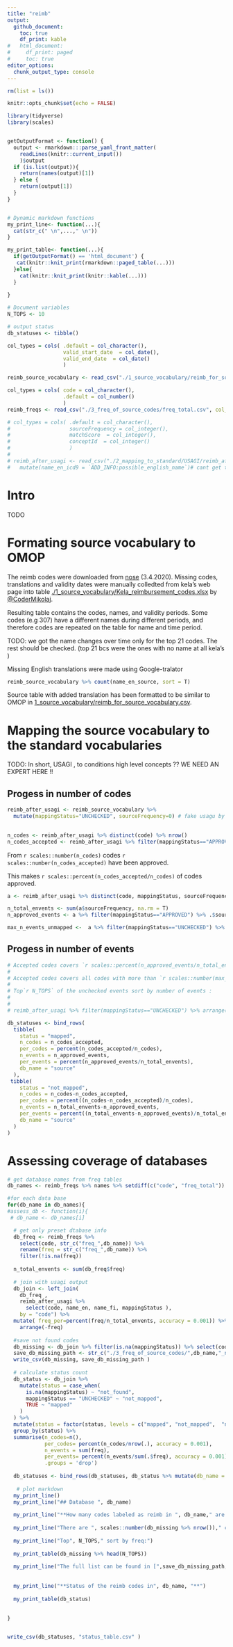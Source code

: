 ```yaml
---
title: "reimb"
output:
  github_document:
    toc: true
    df_print: kable
#   html_document:
#     df_print: paged
#     toc: true
editor_options: 
  chunk_output_type: console
---
```


```r
rm(list = ls())

knitr::opts_chunk$set(echo = FALSE)

library(tidyverse)
library(scales)


getOutputFormat <- function() {
  output <- rmarkdown:::parse_yaml_front_matter(
    readLines(knitr::current_input())
    )$output
  if (is.list(output)){
    return(names(output)[1])
  } else {
    return(output[1])
  }
}


# Dynamic markdown functions
my_print_line<- function(...){
  cat(str_c(" \n",...," \n"))
}

my_print_table<- function(...){
  if(getOutputFormat() == 'html_document') {
   cat(knitr::knit_print(rmarkdown::paged_table(...)))
  }else{
    cat(knitr::knit_print(knitr::kable(...)))
  }
  
}

# Document variables 
N_TOPS <- 10

# output status
db_statuses <- tibble()

```

```r
col_types = cols( .default = col_character(), 
                  valid_start_date  = col_date(), 
                  valid_end_date  = col_date()
                  )

reimb_source_vocabulary <- read_csv("./1_source_vocabulary/reimb_for_source_vocabulary.csv", col_types = col_types)

col_types = cols( code = col_character(),
                  .default = col_number()
                  )
reimb_freqs <- read_csv("./3_freq_of_source_codes/freq_total.csv", col_types = col_types)

# col_types = cols( .default = col_character(), 
#                   sourceFrequency = col_integer(),
#                   matchScore  = col_integer(),
#                   conceptId  = col_integer()
#                   )
# 
# reimb_after_usagi <- read_csv("./2_mapping_to_standard/USAGI/reimb_after_usagi.csv", col_types = col_types) %>% 
#   mutate(name_en_icd9 = `ADD_INFO:possible_english_name`)# cant get the encoding rigth
```


# Intro
TODO



# Formating source vocabulary to OMOP
The reimb codes were downloaded from [nose](nose) (3.4.2020). Missing codes, translations and validity dates were manually colledted from kela's web page into table [./1_source_vocabulary/Kela_reimbursement_codes.xlsx](./1_source_vocabulary/Kela_reimbursement_codes.xlsx) by [\@CoderMikolaj](github.com/CoderMikolaj). 

Resulting table contains the codes, names, and validity periods. Some codes (e.g 307) have a different names during different periods, and therefore codes are repeated on the table for name and time period. 

TODO: we got the name changes over time only for the top 21 codes. The rest should be checked. (top 21 bcs were the ones with no name at all kela's )

Missing English translations were made using Google-tralator

```r
reimb_source_vocabulary %>% count(name_en_source, sort = T)
```

Source table with added translation has been formatted to be similar to OMOP in  [1_source_vocabulary/reimb_for_source_vocabulary.csv](1_source_vocabulary/reimb_for_source_vocabulary.csv). 



# Mapping the source vocabulary to the standard vocabularies
TODO: In short, USAGI , to conditions high level concepts ?? WE NEED AN EXPERT HERE !!


## Progess in number of codes
```r
reimb_after_usagi <- reimb_source_vocabulary %>% 
  mutate(mappingStatus="UNCHECKED", sourceFrequency=0) # fake usagu by seting all as uncheked
  

n_codes <- reimb_after_usagi %>% distinct(code) %>% nrow()
n_codes_accepted <- reimb_after_usagi %>% filter(mappingStatus=="APPROVED") %>% distinct(code) %>% nrow()
```


From `r scales::number(n_codes)` codes `r scales::number(n_codes_accepted)` have been approved. 

This makes `r scales::percent(n_codes_accepted/n_codes)` of codes approved. 


```r
a <- reimb_after_usagi %>% distinct(code, mappingStatus, sourceFrequency)

n_total_envents <- sum(a$sourceFrequency, na.rm = T)
n_approved_events <- a %>% filter(mappingStatus=="APPROVED") %>% .$sourceFrequency %>% sum(na.rm = T)

max_n_events_unmapped <-  a %>% filter(mappingStatus=="UNCHECKED") %>% .$sourceFrequency %>%  max(na.rm = T)
```

## Progess in number of events
```r
# Accepted codes covers `r scales::percent(n_approved_events/n_total_envents)` of the total number of events in the combined databases. 
# 
# Accepted codes covers all codes with more than `r scales::number(max_n_events_unmapped)` events in the combined databases.
# 
# Top`r N_TOPS` of the unchecked events sort by number of events : 
# 
# 
# reimb_after_usagi %>% filter(mappingStatus=="UNCHECKED") %>% arrange(-sourceFrequency) %>% select(code,  sourceFrequency, matchScore, sourceName, name_en_icd9) %>%  head(N_TOPS)
```

```r
db_statuses <- bind_rows(
  tibble(
    status = "mapped",
    n_codes = n_codes_accepted,
    per_codes = percent(n_codes_accepted/n_codes),
    n_events = n_approved_events,
    per_events = percent(n_approved_events/n_total_envents), 
    db_name = "source"
  ),
 tibble(
    status = "not_mapped",
    n_codes = n_codes-n_codes_accepted,
    per_codes = percent((n_codes-n_codes_accepted)/n_codes),
    n_events = n_total_envents-n_approved_events,
    per_events = percent((n_total_envents-n_approved_events)/n_total_envents), 
    db_name = "source"
  )
)
```



# Assessing coverage of databases


```r
# get database names from freq tables 
db_names <- reimb_freqs %>% names %>% setdiff(c("code", "freq_total")) %>% str_replace("freq_","")

#for each data base
for(db_name in db_names){
#assess_db <- function(i){
 # db_name <- db_names[i]

  # get only preset dtabase info 
  db_freq <- reimb_freqs %>% 
    select(code, str_c("freq_",db_name)) %>% 
    rename(freq = str_c("freq_",db_name)) %>% 
    filter(!is.na(freq))
  
  n_total_envents <- sum(db_freq$freq)
  
  # join with usagi output 
  db_join <- left_join(
    db_freq ,
    reimb_after_usagi %>% 
      select(code, name_en, name_fi, mappingStatus ), 
    by = "code") %>%
  mutate( freq_per=percent(freq/n_total_envents, accuracy = 0.001)) %>% 
    arrange(-freq)
  
  #save not found codes
  db_missing <- db_join %>% filter(is.na(mappingStatus)) %>% select(code, freq, freq_per)
  save_db_missing_path <- str_c("./3_freq_of_source_codes/",db_name,"_not_in_reimb.csv")
  write_csv(db_missing, save_db_missing_path )
  
  # calculate status count
  db_status <- db_join %>% 
    mutate(status = case_when( 
      is.na(mappingStatus) ~ "not_found",  
      mappingStatus == "UNCHECKED" ~ "not_mapped", 
      TRUE ~ "mapped"
    )
  ) %>% 
  mutate(status = factor(status, levels = c("mapped", "not_mapped",  "not_found"))) %>% 
  group_by(status) %>% 
  summarise(n_codes=n(), 
            per_codes= percent(n_codes/nrow(.), accuracy = 0.001),
            n_events = sum(freq), 
            per_events= percent(n_events/sum(.$freq), accuracy = 0.001), 
            .groups = 'drop')
  
  db_statuses <- bind_rows(db_statuses, db_status %>% mutate(db_name = db_name))
  
   # plot markdown 
  my_print_line()
  my_print_line("## Database ", db_name)
  
  my_print_line("**How many codes labeled as reimb in ", db_name," are not in the reimb standard?**")
  
  my_print_line("There are ", scales::number(db_missing %>% nrow())," codes not found in the standard")
  
  my_print_line("Top", N_TOPS," sort by freq:")
  
  my_print_table(db_missing %>% head(N_TOPS))
  
  my_print_line("The full list can be found in [",save_db_missing_path,"](",save_db_missing_path,")")
  
 
  my_print_line("**Status of the reimb codes in", db_name, "**")
  
  my_print_table(db_status)
  
  
}


write_csv(db_statuses, "status_table.csv" )
  

```




















